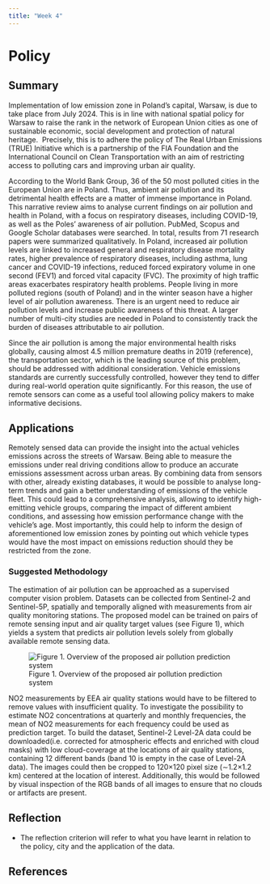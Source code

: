 ```yaml
---
title: "Week 4"
---
```


# Policy {.unnumbered}

## Summary

Implementation of low emission zone in Poland's capital, Warsaw, is due to take place from July 2024. This is in line with national spatial policy for Warsaw to raise the rank in the network of European Union cities as one of sustainable economic, social development and protection of natural heritage.  Precisely, this is to adhere the policy of The Real Urban Emissions (TRUE) Initiative which is a partnership of the FIA Foundation and the International Council on Clean Transportation with an aim of restricting access to polluting cars and improving urban air quality.

According to the World Bank Group, 36 of the 50 most polluted cities in the European Union are in Poland. Thus, ambient air pollution and its detrimental health effects are a matter of immense importance in Poland. This narrative review aims to analyse current findings on air pollution and health in Poland, with a focus on respiratory diseases, including COVID-19, as well as the Poles' awareness of air pollution. PubMed, Scopus and Google Scholar databases were searched. In total, results from 71 research papers were summarized qualitatively. In Poland, increased air pollution levels are linked to increased general and respiratory disease mortality rates, higher prevalence of respiratory diseases, including asthma, lung cancer and COVID-19 infections, reduced forced expiratory volume in one second (FEV1) and forced vital capacity (FVC). The proximity of high traffic areas exacerbates respiratory health problems. People living in more polluted regions (south of Poland) and in the winter season have a higher level of air pollution awareness. There is an urgent need to reduce air pollution levels and increase public awareness of this threat. A larger number of multi-city studies are needed in Poland to consistently track the burden of diseases attributable to air pollution.

Since the air pollution is among the major environmental health risks globally, causing almost 4.5 million premature deaths in 2019 (reference), the transportation sector, which is the leading source of this problem, should be addressed with additional consideration. Vehicle emissions standards are currently successfully controlled, however they tend to differ during real-world operation quite significantly. For this reason, the use of remote sensors can come as a useful tool allowing policy makers to make informative decisions.

## Applications

Remotely sensed data can provide the insight into the actual vehicles emissions across the streets of Warsaw. Being able to measure the emissions under real driving conditions allow to produce an accurate emissions assessment across urban areas. By combining data from sensors with other, already existing databases, it would be possible to analyse long-term trends and gain a better understanding of emissions of the vehicle fleet. This could lead to a comprehensive analysis, allowing to identify high-emitting vehicle groups, comparing the impact of different ambient conditions, and assessing how emission performance change with the vehicle's age. Most importantly, this could help to inform the design of aforementioned low emission zones by pointing out which vehicle types would have the most impact on emissions reduction should they be restricted from the zone.

### Suggested Methodology

The estimation of air pollution can be approached as a supervised computer vision problem. Datasets can be collected from Sentinel-2 and Sentinel-5P, spatially and temporally aligned with measurements from air quality monitoring stations. The proposed model can be trained on pairs of remote sensing input and air quality target values (see Figure 1), which yields a system that predicts air pollution levels solely from globally available remote sensing data.

![Figure 1. Overview of the proposed air pollution prediction system](images/Picture1.png)


NO2 measurements by EEA air quality stations would have to be filtered to remove values with insufficient quality. To investigate the possibility to estimate NO2 concentrations at quarterly and monthly frequencies, the mean of NO2 measurements for each frequency could be used as prediction target. To build the dataset, Sentinel-2 Level-2A data could be downloaded(i.e. corrected for atmospheric effects and enriched with cloud masks) with low cloud-coverage at the locations of air quality stations, containing 12 different bands (band 10 is empty in the case of Level-2A data). The images could then be cropped to 120×120 pixel size (∼1.2×1.2 km) centered at the location of interest. Additionally, this would be followed by visual inspection of the RGB bands of all images to ensure that no clouds or artifacts are present.

## Reflection

-   The reflection criterion will refer to what you have learnt in relation to the policy, city and the application of the data.

## References
